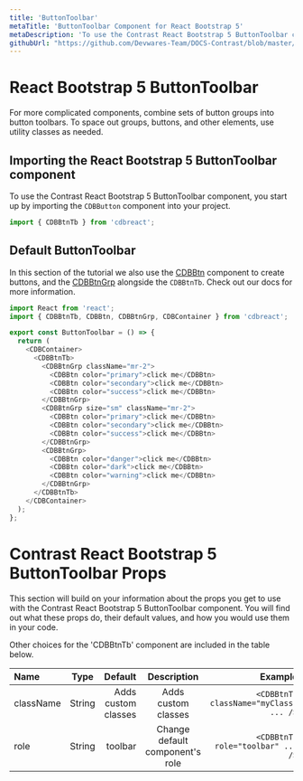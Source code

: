 ```yaml
---
title: 'ButtonToolbar'
metaTitle: 'ButtonToolbar Component for React Bootstrap 5'
metaDescription: 'To use the Contrast React Bootstrap 5 ButtonToolbar component, you start up by importing the `CDBButton` component into your project.'
githubUrl: "https://github.com/Devwares-Team/DOCS-Contrast/blob/master/content/contrast/react/components/buttonToolbar.mdx"
---
```



# React Bootstrap 5 ButtonToolbar

For more complicated components, combine sets of button groups into button toolbars. To space out groups, buttons, and other elements, use utility classes as needed.

## Importing the React Bootstrap 5 ButtonToolbar component

To use the Contrast React Bootstrap 5 ButtonToolbar component, you start up by importing the `CDBButton` component into your project.

```js
import { CDBBtnTb } from 'cdbreact';
```

## Default ButtonToolbar

In this section of the tutorial we also use the [CDBBtn](https://www.devwares.com/docs/contrast/react/components/buttons) component to create buttons, and the [CDBBtnGrp](https://www.devwares.com/docs/contrast/react/components/buttonGroup) alongside the `CDBBtnTb`. Check out our docs for more information.

<buttonToolbarExample1 />

```js
import React from 'react';
import { CDBBtnTb, CDBBtn, CDBBtnGrp, CDBContainer } from 'cdbreact';

export const ButtonToolbar = () => {
  return (
    <CDBContainer>
      <CDBBtnTb>
        <CDBBtnGrp className="mr-2">
          <CDBBtn color="primary">click me</CDBBtn>
          <CDBBtn color="secondary">click me</CDBBtn>
          <CDBBtn color="success">click me</CDBBtn>
        </CDBBtnGrp>
        <CDBBtnGrp size="sm" className="mr-2">
          <CDBBtn color="primary">click me</CDBBtn>
          <CDBBtn color="secondary">click me</CDBBtn>
          <CDBBtn color="success">click me</CDBBtn>
        </CDBBtnGrp>
        <CDBBtnGrp>
          <CDBBtn color="danger">click me</CDBBtn>
          <CDBBtn color="dark">click me</CDBBtn>
          <CDBBtn color="warning">click me</CDBBtn>
        </CDBBtnGrp>
      </CDBBtnTb>
    </CDBContainer>
  );
};
```

# Contrast React Bootstrap 5 ButtonToolbar Props

This section will build on your information about the props you get to use with the Contrast React Bootstrap 5 ButtonToolbar component. You will find out what these props do, their default values, and how you would use them in your code.

Other choices for the 'CDBBtnTb' component are included in the table below.

| Name      |  Type  |             Default |           Description           |                                Example |
| :-------- | :----: | ------------------: | :-----------------------------: | -------------------------------------: |
| className | String | Adds custom classes |       Adds custom classes       | `<CDBBtnTb className="myClass" ... />` |
| role      | String |             toolbar | Change default component's role |      `<CDBBtnTb role="toolbar" ... />` |
